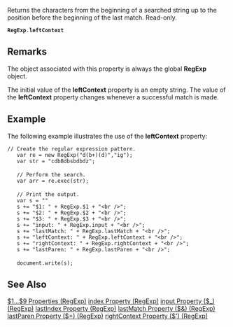 Returns the characters from the beginning of a searched string up to the position before the beginning of the last match. Read-only.

 '''RegExp'''.'''leftContext'''
==Remarks==
The object associated with this property is always the global '''RegExp''' object.

The initial value of the '''leftContext''' property is an empty string. The value of the '''leftContext''' property changes whenever a successful match is made.


==Example==
The following example illustrates the use of the '''leftContext''' property:

 // Create the regular expression pattern.
    var re = new RegExp("d(b+)(d)","ig");
    var str = "cdbBdbsbdbdz";
 
    // Perform the search.
    var arr = re.exec(str);
 
    // Print the output.
    var s = "" 
    s += "$1: " + RegExp.$1 + "&lt;br /&gt;";
    s += "$2: " + RegExp.$2 + "&lt;br /&gt;";
    s += "$3: " + RegExp.$3 + "&lt;br /&gt;";
    s += "input: " + RegExp.input + "&lt;br /&gt;";
    s += "lastMatch: " + RegExp.lastMatch + "&lt;br /&gt;";
    s += "leftContext: " + RegExp.leftContext + "&lt;br /&gt;";
    s += "rightContext: " + RegExp.rightContext + "&lt;br /&gt;"; 
    s += "lastParen: " + RegExp.lastParen + "&lt;br /&gt;";
 
    document.write(s);

==See Also==

              

              

              

              

              

              

              
[[javascript/RegExp/1 9 Properties|$1...$9 Properties (RegExp)]]
[[javascript/RegExp/index|index Property (RegExp)]]
[[javascript/RegExp/input|input Property ($_) (RegExp)]]
[[javascript/RegExp/lastIndex|lastIndex Property (RegExp)]]
[[javascript/RegExp/lastMatch|lastMatch Property ($&#38;) (RegExp)]]
[[javascript/RegExp/lastParen|lastParen Property ($+) (RegExp)]]
[[javascript/RegExp/rightContext|rightContext Property ($') (RegExp)]]
